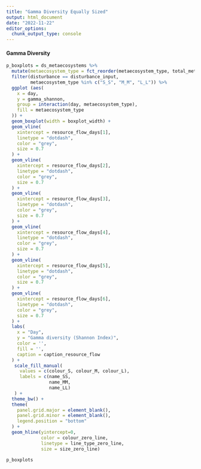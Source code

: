 ```yaml
---
title: "Gamma Diversity Equally Sized"
output: html_document
date: "2022-11-22"
editor_options: 
  chunk_output_type: console
---
```


#### Gamma Diversity

```r
p_boxplots = ds_metaecosystems %>%
  mutate(metaecosystem_type = fct_reorder(metaecosystem_type, total_metaecosystem_bioarea)) %>%
  filter(disturbance == disturbance_input,
         metaecosystem_type %in% c("S_S", "M_M", "L_L")) %>%
  ggplot (aes(
    x = day,
    y = gamma_shannon,
    group = interaction(day, metaecosystem_type),
    fill = metaecosystem_type
  )) +
  geom_boxplot(width = boxplot_width) +
  geom_vline(
    xintercept = resource_flow_days[1],
    linetype = "dotdash",
    color = "grey",
    size = 0.7
  ) +
  geom_vline(
    xintercept = resource_flow_days[2],
    linetype = "dotdash",
    color = "grey",
    size = 0.7
  ) +
  geom_vline(
    xintercept = resource_flow_days[3],
    linetype = "dotdash",
    color = "grey",
    size = 0.7
  ) +
  geom_vline(
    xintercept = resource_flow_days[4],
    linetype = "dotdash",
    color = "grey",
    size = 0.7
  ) +
  geom_vline(
    xintercept = resource_flow_days[5],
    linetype = "dotdash",
    color = "grey",
    size = 0.7
  ) +
  geom_vline(
    xintercept = resource_flow_days[6],
    linetype = "dotdash",
    color = "grey",
    size = 0.7
  ) + 
  labs(
    x = "Day",
    y = "Gamma diversity (Shannon Index)",
    color = '',
    fill = '',
    caption = caption_resource_flow
  ) +
   scale_fill_manual(
     values = c(colour_S, colour_M, colour_L),
     labels = c(name_SS,
                name_MM,
                name_LL)
   ) +
  theme_bw() +
  theme(
    panel.grid.major = element_blank(),
    panel.grid.minor = element_blank(),
    legend.position = "bottom"
  ) +
  geom_hline(yintercept=0,
             color = colour_zero_line,
             linetype = line_type_zero_line,
             size = size_zero_line)

p_boxplots
```